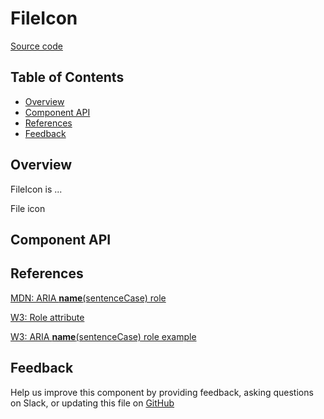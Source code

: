 
# FileIcon

[Source code](<https://github.com/leemonade/bubbles/tree/main/packages/components/misc/FileIcon>)

## Table of Contents

<!-- START doctoc generated TOC please keep comment here to allow auto update -->
<!-- DON'T EDIT THIS SECTION, INSTEAD RE-RUN doctoc TO UPDATE -->

- [Overview](#overview)
- [Component API](#component-api)
- [References](#references)
- [Feedback](#feedback)

## Overview

FileIcon is ...

<ThemeProvider>
  <FileIcon>File icon</FileIcon>
</ThemeProvider>

## Component API

<Preview>
  <Story id="atoms-misc-file-icon--playground" />
</Preview>

<Props of={FileIcon} />

## References

[MDN: ARIA **name**(sentenceCase) role](<https://developer.mozilla.org/en-US/docs/Web/Accessibility/ARIA/Roles/file-icon_role>)

[W3: Role attribute](https://www.w3.org/WAI/PF/HTML/wiki/RoleAttribute)

[W3: ARIA **name**(sentenceCase) role example](<https://www.w3.org/TR/2016/WD-wai-aria-practices-1.1-20160317/examples/file-icon/file-icon.html>)

## Feedback

Help us improve this component by providing feedback, asking questions on Slack, or updating this file on
[GitHub](<https://github.com/leemonade/bubbles/edit/main/packages/components/misc/FileIcon.mdx>)
